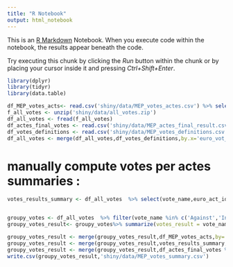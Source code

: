 ```yaml
---
title: "R Notebook"
output: html_notebook
---
```


This is an [R Markdown](http://rmarkdown.rstudio.com) Notebook. When you execute code within the notebook, the results appear beneath the code. 

Try executing this chunk by clicking the *Run* button within the chunk or by placing your cursor inside it and pressing *Ctrl+Shift+Enter*. 

```r
library(dplyr)
library(tidyr)
library(data.table)

df_MEP_votes_acts<- read.csv('shiny/data/MEP_votes_actes.csv') %>% select(-X)
f_all_votes <- unzip('shiny/data/all_votes.zip')
df_all_votes <- fread(f_all_votes)
df_actes_final_votes <- read.csv('shiny/data/MEP_actes_final_result.csv')
df_votes_definitions <- read.csv('shiny/data/MEP_votes_definitions.csv')
df_all_votes <- merge(df_all_votes,df_votes_definitions,by.x='euro_vot_valoare_text',by.y='vote_id')
```

# manually compute votes per actes summaries :
```r

votes_results_summary <- df_all_votes  %>% select(vote_name,euro_act_id) %>%group_by(euro_act_id,vote_name) %>% summarize(votes_count = n()) %>% spread(vote_name,votes_count)


groupy_votes <- df_all_votes  %>% filter(vote_name %in% c('Against','In favour')) %>% select(vote_name,euro_act_id,mysql_data_text) %>%group_by(euro_act_id,mysql_data_text,vote_name) %>% summarize(votes_count = n())
groupy_votes_result<- groupy_votes%>% summarize(votes_result = vote_name[which.max(votes_count)])

groupy_votes_result <- merge(groupy_votes_result,df_MEP_votes_acts,by='euro_act_id')
groupy_votes_result <- merge(groupy_votes_result,votes_results_summary,by='euro_act_id')
groupy_votes_result <- merge(groupy_votes_result,df_actes_final_votes %>% select(euro_act_id,vote_name,policy_area_name,act_type_name),by='euro_act_id',all.x=TRUE)
write.csv(groupy_votes_result,'shiny/data/MEP_votes_summary.csv')
```

